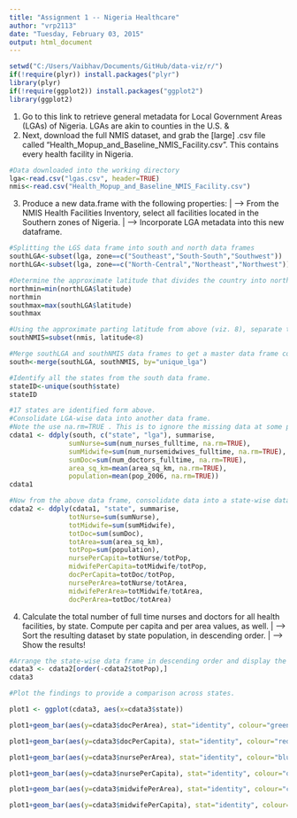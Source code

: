 ```yaml
---
title: "Assignment 1 -- Nigeria Healthcare"
author: "vrp2113"
date: "Tuesday, February 03, 2015"
output: html_document
---
```

```r
setwd("C:/Users/Vaibhav/Documents/GitHub/data-viz/r/")
if(!require(plyr)) install.packages("plyr")
library(plyr)
if(!require(ggplot2)) install.packages("ggplot2")
library(ggplot2)
```
1. Go to this link to retrieve general metadata for Local Government Areas (LGAs) of Nigeria. LGAs are akin to counties in the U.S.
&
2. Next, download the full NMIS dataset, and grab the [large] .csv file called “Health_Mopup_and_Baseline_NMIS_Facility.csv”. This contains every health facility in Nigeria.

```r
#Data downloaded into the working directory
lga<-read.csv("lgas.csv", header=TRUE)
nmis<-read.csv("Health_Mopup_and_Baseline_NMIS_Facility.csv")
```
3. Produce a new data.frame with the following properties:
| --> From the NMIS Health Facilities Inventory, select all facilities located in the Southern zones of Nigeria.
| --> Incorporate LGA metadata into this new dataframe.

```r
#Splitting the LGS data frame into south and north data frames
southLGA<-subset(lga, zone==c("Southeast","South-South","Southwest"))
northLGA<-subset(lga, zone==c("North-Central","Northeast","Northwest"))

#Determine the approximate latitude that divides the country into north and south
northmin=min(northLGA$latitude)
northmin
southmax=max(southLGA$latitude)
southmax

#Using the approximate parting latitude from above (viz. 8), separate the NMIS data frame into 'south' data frame.
southNMIS=subset(nmis, latitude<8)

#Merge southLGA and southNMIS data frames to get a master data frame consisting of information for the whole of the South.
south<-merge(southLGA, southNMIS, by="unique_lga")

#Identify all the states from the south data frame.
stateID<-unique(south$state)
stateID

#17 states are identified form above. 
#Consolidate LGA-wise data into another data frame.
#Note the use na.rm=TRUE . This is to ignore the missing data at some points in the data frame.
cdata1 <- ddply(south, c("state", "lga"), summarise,
               sumNurse=sum(num_nurses_fulltime, na.rm=TRUE),
               sumMidwife=sum(num_nursemidwives_fulltime, na.rm=TRUE),
               sumDoc=sum(num_doctors_fulltime, na.rm=TRUE),
               area_sq_km=mean(area_sq_km, na.rm=TRUE),
               population=mean(pop_2006, na.rm=TRUE))
cdata1

#Now from the above data frame, consolidate data into a state-wise data frame.
cdata2 <- ddply(cdata1, "state", summarise,
               totNurse=sum(sumNurse),
               totMidwife=sum(sumMidwife),
               totDoc=sum(sumDoc),
               totArea=sum(area_sq_km),
               totPop=sum(population),
               nursePerCapita=totNurse/totPop,
               midwifePerCapita=totMidwife/totPop,
               docPerCapita=totDoc/totPop,
               nursePerArea=totNurse/totArea,
               midwifePerArea=totMidwife/totArea,
               docPerArea=totDoc/totArea)
```

4. Calculate the total number of full time nurses and doctors for all health facilities, by state. Compute per capita and per area values, as well.
| --> Sort the resulting dataset by state population, in descending order.
| --> Show the results!
    
```r
#Arrange the state-wise data frame in descending order and display the information.
cdata3 <- cdata2[order(-cdata2$totPop),]
cdata3

#Plot the findings to provide a comparison across states.

plot1 <- ggplot(cdata3, aes(x=cdata3$state))

plot1+geom_bar(aes(y=cdata3$docPerArea), stat="identity", colour="green")+xlab("State")+ylab("Doctors Per Area")+ggtitle("Comparison of Doctors Per Area for different states")

plot1+geom_bar(aes(y=cdata3$docPerCapita), stat="identity", colour="red")+xlab("State")+ylab("Doctors Per Capita")+ggtitle("Comparison of Doctors Per Capita for different states")

plot1+geom_bar(aes(y=cdata3$nursePerArea), stat="identity", colour="blue")+xlab("State")+ylab("Nurses Per Area")+ggtitle("Comparison of Nurses Per Area for different states")

plot1+geom_bar(aes(y=cdata3$nursePerCapita), stat="identity", colour="orange")+xlab("State")+ylab("Nurses Per Capita")+ggtitle("Comparison of Nurses Per Capita for different states")

plot1+geom_bar(aes(y=cdata3$midwifePerArea), stat="identity", colour="cyan")+xlab("State")+ylab("Midwives Per Area")+ggtitle("Comparison of Midwives Per Area for different states")

plot1+geom_bar(aes(y=cdata3$midwifePerCapita), stat="identity", colour="pink")+xlab("State")+ylab("Midwives Per Capita")+ggtitle("Comparison of Midwives Per Capita for different states")

```
